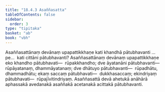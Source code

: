 ```yaml
---
title: "18.4.3 Asaññasatta"
tableOfContents: false
sidebar:
  order: 3
type: "tipitaka"
basket: "ab"
book: "vbh"
---
```



<DynamicBreadcrumb />

<Division number="1017" book="vbh" bookNo="30" page="434">

<Paragraph number="3125" book="vbh">
Asaññasattānaṃ devānaṃ upapattikkhaṇe kati khandhā pātubhavanti …pe…  kati cittāni pātubhavanti?
</Paragraph>

<Paragraph number="3126" book="vbh">
Asaññasattānaṃ devānaṃ upapattikkhaṇe eko khandho pātubhavati—  rūpakkhandho; dve āyatanāni pātubhavanti—  rūpāyatanaṃ, dhammāyatanaṃ; dve dhātuyo pātubhavanti—  rūpadhātu, dhammadhātu; ekaṃ saccaṃ pātubhavati—  dukkhasaccaṃ; ekindriyaṃ pātubhavati—  rūpajīvitindriyaṃ. Asaññasattā devā ahetukā anāhārā aphassakā avedanakā asaññakā acetanakā acittakā pātubhavanti.
</Paragraph>
</Division>